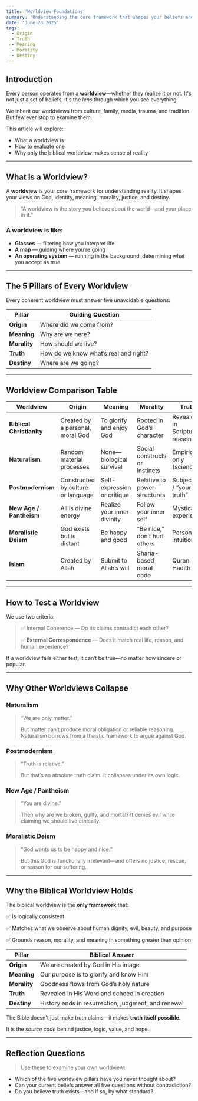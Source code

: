 ```yaml
---
title: 'Worldview Foundations'
summary: 'Understanding the core framework that shapes your beliefs and actions.'
date: 'June 23 2025'
tags:
  - Origin
  - Truth
  - Meaning
  - Morality
  - Destiny
---
```


## Introduction

Every person operates from a **worldview**—whether they realize it or not. It's not just a set of beliefs, it's the *lens* through which you see everything.

We inherit our worldviews from culture, family, media, trauma, and tradition. But few ever stop to examine them.

This article will explore:

- What a worldview is
- How to evaluate one
- Why only the biblical worldview makes sense of reality

---

## What Is a Worldview?

A **worldview** is your core framework for understanding reality. It shapes your views on God, identity, meaning, morality, justice, and destiny.

> “A worldview is the story you believe about the world—and your place in it.”
> 

### A worldview is like:

- **Glasses** — filtering how you interpret life
- **A map** — guiding where you’re going
- **An operating system** — running in the background, determining what you accept as true

---

## The 5 Pillars of Every Worldview

Every coherent worldview must answer five unavoidable questions:

| Pillar | Guiding Question |
| --- | --- |
| **Origin** | Where did we come from? |
| **Meaning** | Why are we here? |
| **Morality** | How should we live? |
| **Truth** | How do we know what’s real and right? |
| **Destiny** | Where are we going? |

---

## Worldview Comparison Table

| Worldview | Origin | Meaning | Morality | Truth | Destiny |
| --- | --- | --- | --- | --- | --- |
| **Biblical Christianity** | Created by a personal, moral God | To glorify and enjoy God | Rooted in God’s character | Revealed in Scripture + reason | Resurrection & restoration |
| **Naturalism** | Random material processes | None—biological survival | Social constructs or instincts | Empirical only (science) | Annihilation (death is the end) |
| **Postmodernism** | Constructed by culture or language | Self-expression or critique | Relative to power structures | Subjective / “your truth” | Undefined or deconstructed |
| **New Age / Pantheism** | All is divine energy | Realize your inner divinity | Follow your inner self | Mystical experience | Reincarnation or cosmic absorption |
| **Moralistic Deism** | God exists but is distant | Be happy and good | “Be nice,” don’t hurt others | Personal intuition | Vague “heaven” for good people |
| **Islam** | Created by Allah | Submit to Allah’s will | Sharia-based moral code | Quran + Hadith | Paradise or hell |

---

## How to Test a Worldview

We use two criteria:

> ✅ Internal Coherence — Do its claims contradict each other?
> 
> 
> ✅ **External Correspondence** — Does it match real life, reason, and human experience?
> 

If a worldview fails either test, it can’t be true—no matter how sincere or popular.

---

## Why Other Worldviews Collapse

### Naturalism

> “We are only matter.”
> 
> 
> But matter can’t produce moral obligation or reliable reasoning. Naturalism borrows from a theistic framework to argue against God.
> 

### Postmodernism

> “Truth is relative.”
> 
> 
> But that’s an absolute truth claim. It collapses under its own logic.
> 

### New Age / Pantheism

> “You are divine.”
> 
> 
> Then why are we broken, guilty, and mortal? It denies evil while claiming we should live ethically.
> 

### Moralistic Deism

> “God wants us to be happy and nice.”
> 
> 
> But this God is functionally irrelevant—and offers no justice, rescue, or reason for our suffering.
> 

---

## Why the Biblical Worldview Holds

The biblical worldview is the **only framework** that:

✅ Is logically consistent

✅ Matches what we observe about human dignity, evil, beauty, and purpose

✅ Grounds reason, morality, and meaning in something greater than opinion

| Pillar | Biblical Answer |
| --- | --- |
| **Origin** | We are created by God in His image |
| **Meaning** | Our purpose is to glorify and know Him |
| **Morality** | Goodness flows from God’s holy nature |
| **Truth** | Revealed in His Word and echoed in creation |
| **Destiny** | History ends in resurrection, judgment, and renewal |

The Bible doesn't just make truth claims—it makes **truth itself possible**.

It is the *source code* behind justice, logic, value, and hope.

---

## Reflection Questions

> Use these to examine your own worldview:
> 
- Which of the five worldview pillars have you never thought about?
- Can your current beliefs answer all five questions without contradiction?
- Do you believe truth exists—and if so, by what standard?